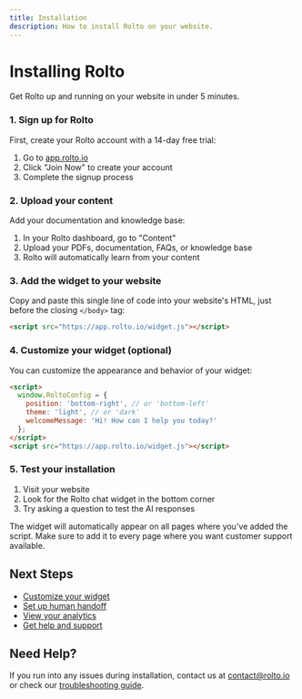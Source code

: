 ```yaml
---
title: Installation
description: How to install Rolto on your website.
---
```


# Installing Rolto

Get Rolto up and running on your website in under 5 minutes.

<Steps>

### 1. Sign up for Rolto

First, create your Rolto account with a 14-day free trial:

1. Go to [app.rolto.io](https://app.rolto.io)
2. Click "Join Now" to create your account
3. Complete the signup process

### 2. Upload your content

Add your documentation and knowledge base:

1. In your Rolto dashboard, go to "Content"
2. Upload your PDFs, documentation, FAQs, or knowledge base
3. Rolto will automatically learn from your content

### 3. Add the widget to your website

Copy and paste this single line of code into your website's HTML, just before the closing `</body>` tag:

```html
<script src="https://app.rolto.io/widget.js"></script>
```

### 4. Customize your widget (optional)

You can customize the appearance and behavior of your widget:

```html
<script>
  window.RoltoConfig = {
    position: 'bottom-right', // or 'bottom-left'
    theme: 'light', // or 'dark'
    welcomeMessage: 'Hi! How can I help you today?'
  };
</script>
<script src="https://app.rolto.io/widget.js"></script>
```

### 5. Test your installation

1. Visit your website
2. Look for the Rolto chat widget in the bottom corner
3. Try asking a question to test the AI responses

<Callout type="info" twClass="mt-4">
  The widget will automatically appear on all pages where you've added the script. 
  Make sure to add it to every page where you want customer support available.
</Callout>

</Steps>

## Next Steps

- [Customize your widget](/docs/customization)
- [Set up human handoff](/docs/handoff)
- [View your analytics](/docs/analytics)
- [Get help and support](/docs/support)

## Need Help?

If you run into any issues during installation, contact us at [contact@rolto.io](mailto:contact@rolto.io) or check our [troubleshooting guide](/docs/troubleshooting).
